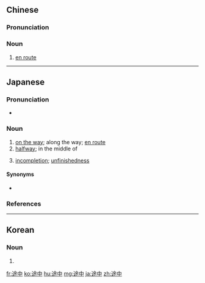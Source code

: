 ==Chinese==
{{zh-forms}}

===Pronunciation===
{{zh-pron
|m=túzhōng
|c=tou4 zung1
|h=pfs=thù-chûng
|mn=tô͘-tiong
|cat=n
}}

===Noun===
{{zh-noun}}

# [[en route]]

----

==Japanese==
{{ja-kanjitab|と|ちゅう|yomi=on}}

===Pronunciation===
* {{ja-pron|とちゅう|y=o|acc=0|acc_ref=NHK}}

===Noun===
{{ja-noun|とちゅう}}

# [[on the way]]; along the way; [[en route]]
# [[halfway]]; in the middle of
#: {{ja-usex|旅の'''途中'''で|たび の '''とちゅう''' で|in a '''halfway''' of a travel}}
# [[incompletion]]; [[unfinishedness]]

====Synonyms====
* {{sense|incompletion}} {{l|ja|未完}}

===References===
<references/>

----

==Korean==
{{ko-hanjatab}}

===Noun===
{{ko-noun|hj|hangeul=도중}}

# {{hanja form of|도중|[[on the way]]; along the way; [[en route]]}}

[[fr:途中]]
[[ko:途中]]
[[hu:途中]]
[[mg:途中]]
[[ja:途中]]
[[zh:途中]]